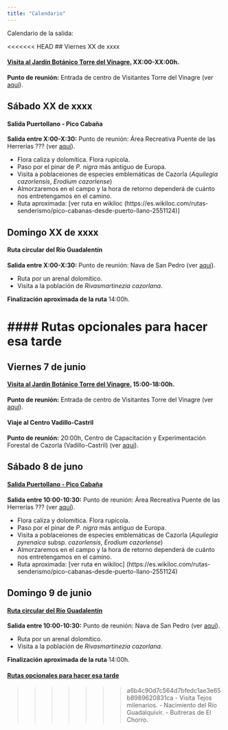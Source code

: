 ```yaml
---
title: "Calendario"
---
```


Calendario de la salida:

<<<<<<< HEAD
## Viernes XX de xxxx

#### [Visita al **Jardín Botánico Torre del Vinagre**.]{.underline} XX:00-XX:00h.

**Punto de reunión:** Entrada de centro de Visitantes Torre del Vinagre (ver [aquí](https://maps.app.goo.gl/P8krCsSs1dyZ1WmR8)).

<!-- #### [Llegada al Centro de Interpretación del Parque Natural de Somiedo]{.underline} -->

<!-- **Punto de reunión:** 20:00h, Pola de Somiedo (ver [aquí](https://goo.gl/maps/8b9YfK9h7mGovhun9)). -->

<!-- -   Recordad lleva 5€ por noche y persona, a ser posiblle en metálico. -->

<!-- -   Es necesario traer sacos de dormir o mantas/sábanas para dormir, así como toallas. -->

<!-- -   En Pola de Somiedo hay bares y restaurantes para cenar, pero recomendamos que traigáis comida comprada para el almuerzo de sábado y domingo, ya que probablemente a la hora que lleguemos a Pola de Somiedo no estén los supermercados abiertos. -->

<!-- -   Tanto el sábado como el domingo podremos igualmente desayunar y cenar en cualquiera de los bares del pueblo antes de iniciar las excursiones. -->

## Sábado XX de xxxx

#### Salida Puertollano - Pico Cabaña

**Salida entre X:00-X:30:** Punto de reunión: Área Recreativa Puente de las Herrerías ??? (ver [aquí](https://www.google.es/)).

-   Flora caliza y dolomítica. Flora rupícola.
-   Paso por el pinar de *P. nigra* más antiguo de Europa.
-   Visita a poblaceiones de especies emblemáticas de Cazorla (*Aquilegia cazorlensis*, *Erodium cazorlense*)
-   Almorzaremos en el campo y la hora de retorno dependerá de cuánto nos entretengamos en el camino.
-   Ruta aproximada: \[ver ruta en wikiloc (https://es.wikiloc.com/rutas-senderismo/pico-cabanas-desde-puerto-llano-2551124)\]

## Domingo XX de xxxx

#### Ruta circular del Río Guadalentín

**Salida entre X:00-X:30:** Punto de reunión: Nava de San Pedro (ver [aquí](https://maps.app.goo.gl/KUmjX1WwtmRGRp7r8)).

- Ruta por un arenal dolomítico.
- Visita a la población de *Rivasmartinezia cazorlana*.

**Finalización aproximada de la ruta** 14:00h.


#### Rutas opcionales para hacer esa tarde
=======
## Viernes 7 de junio

#### [Visita al **Jardín Botánico Torre del Vinagre**.]{.underline} 15:00-18:00h.

**Punto de reunión:** Entrada de centro de Visitantes Torre del Vinagre (ver [aquí](https://maps.app.goo.gl/P8krCsSs1dyZ1WmR8)).


#### Viaje al Centro Vadillo-Castril

**Punto de reunión:** 20:00h, Centro de Capacitación y Experimentación Forestal de Cazorla (Vadillo-Castril) (ver [aquí](https://maps.app.goo.gl/LvikSkxsLSX7s51W9)).

<!-- -   Recordad lleva 5€ por noche y persona, a ser posiblle en metálico. -->

<!-- -   Es necesario traer sacos de dormir o mantas/sábanas para dormir, así como toallas. -->

<!-- -   En Pola de Somiedo hay bares y restaurantes para cenar, pero recomendamos que traigáis comida comprada para el almuerzo de sábado y domingo, ya que probablemente a la hora que lleguemos a Pola de Somiedo no estén los supermercados abiertos. -->

<!-- -   Tanto el sábado como el domingo podremos igualmente desayunar y cenar en cualquiera de los bares del pueblo antes de iniciar las excursiones. -->

## Sábado 8 de juno

#### [Salida Puertollano - Pico Cabaña]{.underline} 

**Salida entre 10:00-10:30:** Punto de reunión: Área Recreativa Puente de las Herrerías ??? (ver [aquí](https://www.google.es/)).

-   Flora caliza y dolomítica. Flora rupícola.
-   Paso por el pinar de *P. nigra* más antiguo de Europa.
-   Visita a poblaceiones de especies emblemáticas de Cazorla (*Aquilegia pyrenaica* subsp. *cazorlensis*, *Erodium cazorlense*)
-   Almorzaremos en el campo y la hora de retorno dependerá de cuánto nos entretengamos en el camino.
-   Ruta aproximada: [ver ruta en wikiloc] (https://es.wikiloc.com/rutas-senderismo/pico-cabanas-desde-puerto-llano-2551124)

## Domingo 9 de junio

#### [Ruta circular del Río Guadalentín]{.underline}

**Salida entre 10:00-10:30:** Punto de reunión: Nava de San Pedro (ver [aquí](https://maps.app.goo.gl/KUmjX1WwtmRGRp7r8)).

- Ruta por un arenal dolomítico.
- Visita a la población de *Rivasmartinezia cazorlana*.

**Finalización aproximada de la ruta** 14:00h.


#### [Rutas opcionales para hacer esa tarde]{.underline}
>>>>>>> a6b4c90d7c564d7bfedc1ae3e65b8989620831ca
- Visita Tejos milenarios.
- Nacimiento del Río Guadalquivir.
- Buitreras de El Chorro.
